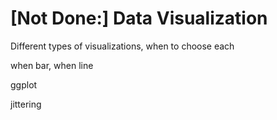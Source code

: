 # [Not Done:] Data Visualization

Different types of visualizations, when to choose each

when bar, when line

ggplot

jittering